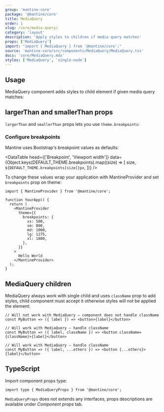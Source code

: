 ```yaml
---
group: 'mantine-core'
package: '@mantine/core'
title: MediaQuery
order: 1
slug: /core/media-query/
category: 'layout'
description: 'Apply styles to children if media query matches'
props: ['MediaQuery']
import: "import { MediaQuery } from '@mantine/core';"
source: 'mantine-core/src/components/MediaQuery/MediaQuery.tsx'
docs: 'core/MediaQuery.mdx'
styles: ['MediaQuery', 'single-node']
---
```



## Usage

MediaQuery component adds styles to child element if given media query matches:

<Demo data={MediaQueryDemos.query} />

## largerThan and smallerThan props

`largerThan` and `smallerThan` props lets you use `theme.breakpoints`:

<Demo data={MediaQueryDemos.usage} />

### Configure breakpoints

Mantine uses Bootstrap's breakpoint values as defaults:

<DataTable
  head={['Breakpoint', 'Viewport width']}
  data={Object.keys(DEFAULT_THEME.breakpoints).map((size) => [
    size,
    `${DEFAULT_THEME.breakpoints[size]}px`,
  ])}
/>

To change these values wrap your application with MantineProvider and set `breakpoints` prop on theme:

```tsx
import { MantineProvider } from '@mantine/core';

function YourApp() {
  return (
    <MantineProvider
      theme={{
        breakpoints: {
          xs: 500,
          sm: 800,
          md: 1000,
          lg: 1275,
          xl: 1800,
        },
      }}
    >
      Hello World
    </MantineProvider>
  );
}
```

## MediaQuery children

MediaQuery always work with single child and uses `className` prop to add styles,
child component must accept it otherwise styles will not be applied the element:

```tsx
// Will not work with MediaQuery – component does not handle className
const MyButton => ({ label }) => <button>{label}</button>

// Will work with MediaQuery – handle className
const MyButton => ({ label, className }) => <button className={className}>{label}</button>

// Will work with MediaQuery – handle className
const MyButton => ({ label, ...others }) => <button {...others}>{label}</button>
```

## TypeScript

Import component props type:

```tsx
import type { MediaQueryProps } from '@mantine/core';
```

`MediaQueryProps` does not extends any interfaces, props descriptions are available under _Component props_ tab.
